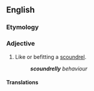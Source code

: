 ==English==

===Etymology===
{{suffix|en|scoundrel|y}}

===Adjective===
{{en-adj}}

# Like or befitting a [[scoundrel]].
#: {{syn|en|scoundrelous}}
#: '''''scoundrelly''' behaviour''

====Translations====
{{trans-top}}
{{trans-mid}}
{{trans-bottom}}